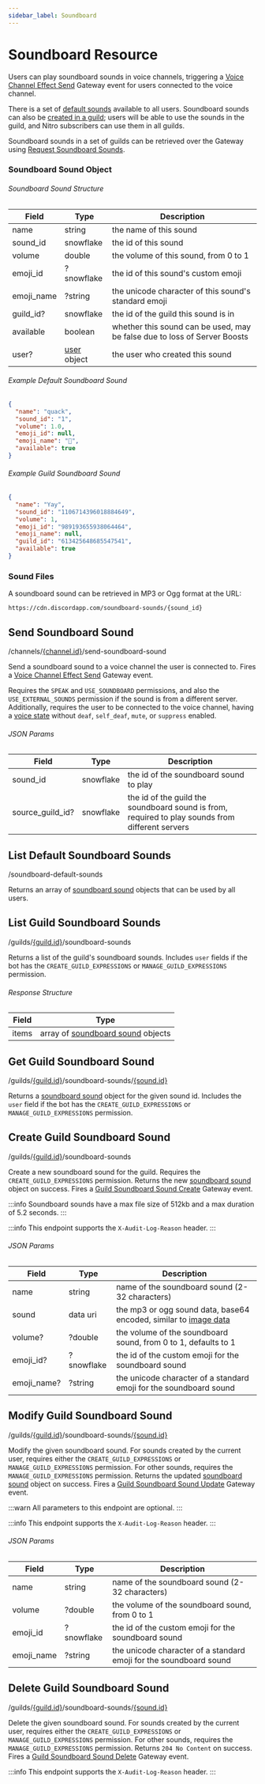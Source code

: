 ```yaml
---
sidebar_label: Soundboard
---
```


# Soundboard Resource

Users can play soundboard sounds in voice channels, triggering a [Voice Channel Effect Send](/docs/events/gateway-events#voice-channel-effect-send) Gateway event for users connected to the voice channel.

There is a set of [default sounds](/docs/resources/soundboard#list-default-soundboard-sounds) available to all users. Soundboard sounds can also be [created in a guild](/docs/resources/soundboard#create-guild-soundboard-sound); users will be able to use the sounds in the guild, and Nitro subscribers can use them in all guilds.

Soundboard sounds in a set of guilds can be retrieved over the Gateway using [Request Soundboard Sounds](/docs/events/gateway-events#request-soundboard-sounds).

### Soundboard Sound Object

###### Soundboard Sound Structure

| Field      | Type                                            | Description                                                               |
|------------|-------------------------------------------------|---------------------------------------------------------------------------|
| name       | string                                          | the name of this sound                                                    |
| sound_id   | snowflake                                       | the id of this sound                                                      |
| volume     | double                                          | the volume of this sound, from 0 to 1                                     |
| emoji_id   | ?snowflake                                      | the id of this sound's custom emoji                                       |
| emoji_name | ?string                                         | the unicode character of this sound's standard emoji                      |
| guild_id?  | snowflake                                       | the id of the guild this sound is in                                      |
| available  | boolean                                         | whether this sound can be used, may be false due to loss of Server Boosts |
| user?      | [user](/docs/resources/user#user-object) object | the user who created this sound                                           |

###### Example Default Soundboard Sound

```json
{
  "name": "quack",
  "sound_id": "1",
  "volume": 1.0,
  "emoji_id": null,
  "emoji_name": "🦆",
  "available": true
}
```

###### Example Guild Soundboard Sound

```json
{
  "name": "Yay",
  "sound_id": "1106714396018884649",
  "volume": 1,
  "emoji_id": "989193655938064464",
  "emoji_name": null,
  "guild_id": "613425648685547541",
  "available": true
}
```

### Sound Files

A soundboard sound can be retrieved in MP3 or Ogg format at the URL:

```
https://cdn.discordapp.com/soundboard-sounds/{sound_id}
```

## Send Soundboard Sound
<Route method="POST">/channels/[\{channel.id\}](/docs/resources/channel#channel-object)/send-soundboard-sound</Route>

Send a soundboard sound to a voice channel the user is connected to. Fires a [Voice Channel Effect Send](/docs/events/gateway-events#voice-channel-effect-send) Gateway event.

Requires the `SPEAK` and `USE_SOUNDBOARD` permissions, and also the `USE_EXTERNAL_SOUNDS` permission if the sound is from a different server. Additionally, requires the user to be connected to the voice channel, having a [voice state](/docs/resources/voice#voice-state-object) without `deaf`, `self_deaf`, `mute`, or `suppress` enabled.

###### JSON Params

| Field            | Type      | Description                                                                                      |
|------------------|-----------|--------------------------------------------------------------------------------------------------|
| sound_id         | snowflake | the id of the soundboard sound to play                                                           |
| source_guild_id? | snowflake | the id of the guild the soundboard sound is from, required to play sounds from different servers |

## List Default Soundboard Sounds
<Route method="GET">/soundboard-default-sounds</Route>

Returns an array of [soundboard sound](/docs/resources/soundboard#soundboard-sound-object) objects that can be used by all users.

## List Guild Soundboard Sounds
<Route method="GET">/guilds/[\{guild.id\}](/docs/resources/guild#guild-object)/soundboard-sounds</Route>

Returns a list of the guild's soundboard sounds. Includes `user` fields if the bot has the `CREATE_GUILD_EXPRESSIONS` or `MANAGE_GUILD_EXPRESSIONS` permission.

###### Response Structure

| Field | Type                                                                                    |
|-------|-----------------------------------------------------------------------------------------|
| items | array of [soundboard sound](/docs/resources/soundboard#soundboard-sound-object) objects |

## Get Guild Soundboard Sound
<Route method="GET">/guilds/[\{guild.id\}](/docs/resources/guild#guild-object)/soundboard-sounds/[\{sound.id\}](/docs/resources/soundboard#soundboard-sound-object)</Route>

Returns a [soundboard sound](/docs/resources/soundboard#soundboard-sound-object) object for the given sound id. Includes the `user` field if the bot has the `CREATE_GUILD_EXPRESSIONS` or `MANAGE_GUILD_EXPRESSIONS` permission.

## Create Guild Soundboard Sound
<Route method="POST">/guilds/[\{guild.id\}](/docs/resources/guild#guild-object)/soundboard-sounds</Route>

Create a new soundboard sound for the guild. Requires the `CREATE_GUILD_EXPRESSIONS` permission. Returns the new [soundboard sound](/docs/resources/soundboard#soundboard-sound-object) object on success. Fires a [Guild Soundboard Sound Create](/docs/events/gateway-events#guild-soundboard-sound-create) Gateway event.

:::info
Soundboard sounds have a max file size of 512kb and a max duration of 5.2 seconds.
:::

:::info
This endpoint supports the `X-Audit-Log-Reason` header.
:::

###### JSON Params

| Field       | Type       | Description                                                                                    |
|-------------|------------|------------------------------------------------------------------------------------------------|
| name        | string     | name of the soundboard sound (2-32 characters)                                                 |
| sound       | data uri   | the mp3 or ogg sound data, base64 encoded, similar to [image data](/docs/reference#image-data) |
| volume?     | ?double    | the volume of the soundboard sound, from 0 to 1, defaults to 1                                 |
| emoji_id?   | ?snowflake | the id of the custom emoji for the soundboard sound                                            |
| emoji_name? | ?string    | the unicode character of a standard emoji for the soundboard sound                             |

## Modify Guild Soundboard Sound
<Route method="PATCH">/guilds/[\{guild.id\}](/docs/resources/guild#guild-object)/soundboard-sounds/[\{sound.id\}](/docs/resources/soundboard#soundboard-sound-object)</Route>

Modify the given soundboard sound. For sounds created by the current user, requires either the `CREATE_GUILD_EXPRESSIONS` or `MANAGE_GUILD_EXPRESSIONS` permission. For other sounds, requires the `MANAGE_GUILD_EXPRESSIONS` permission. Returns the updated [soundboard sound](/docs/resources/soundboard#soundboard-sound-object) object on success. Fires a [Guild Soundboard Sound Update](/docs/events/gateway-events#guild-soundboard-sound-update) Gateway event.

:::warn
All parameters to this endpoint are optional.
:::

:::info
This endpoint supports the `X-Audit-Log-Reason` header.
:::

###### JSON Params

| Field      | Type       | Description                                                        |
|------------|------------|--------------------------------------------------------------------|
| name       | string     | name of the soundboard sound (2-32 characters)                     |
| volume     | ?double    | the volume of the soundboard sound, from 0 to 1                    |
| emoji_id   | ?snowflake | the id of the custom emoji for the soundboard sound                |
| emoji_name | ?string    | the unicode character of a standard emoji for the soundboard sound |

## Delete Guild Soundboard Sound
<Route method="DELETE">/guilds/[\{guild.id\}](/docs/resources/guild#guild-object)/soundboard-sounds/[\{sound.id\}](/docs/resources/soundboard#soundboard-sound-object)</Route>

Delete the given soundboard sound. For sounds created by the current user, requires either the `CREATE_GUILD_EXPRESSIONS` or `MANAGE_GUILD_EXPRESSIONS` permission. For other sounds, requires the `MANAGE_GUILD_EXPRESSIONS` permission. Returns `204 No Content` on success. Fires a [Guild Soundboard Sound Delete](/docs/events/gateway-events#guild-soundboard-sound-delete) Gateway event.

:::info
This endpoint supports the `X-Audit-Log-Reason` header.
:::

